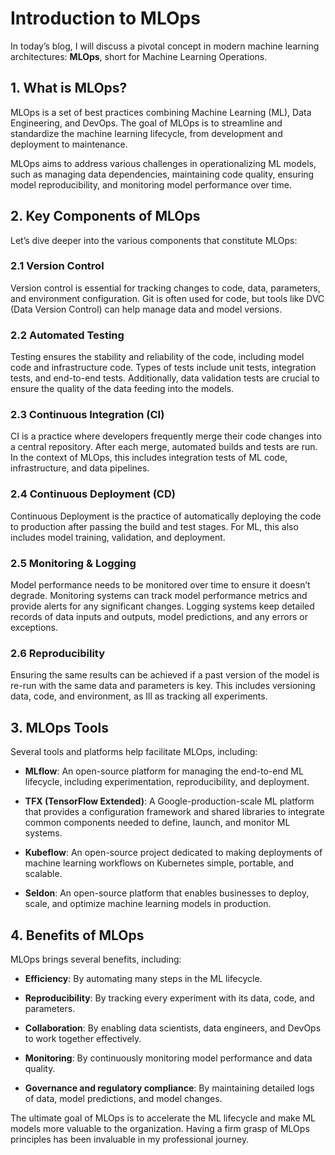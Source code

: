 # Introduction to MLOps

In today's blog, I will discuss a pivotal concept in modern machine learning architectures: **MLOps**, short for Machine Learning Operations.

## 1. What is MLOps?

MLOps is a set of best practices combining Machine Learning (ML), Data Engineering, and DevOps. The goal of MLOps is to streamline and standardize the machine learning lifecycle, from development and deployment to maintenance.

MLOps aims to address various challenges in operationalizing ML models, such as managing data dependencies, maintaining code quality, ensuring model reproducibility, and monitoring model performance over time.

## 2. Key Components of MLOps

Let's dive deeper into the various components that constitute MLOps:

### 2.1 Version Control

Version control is essential for tracking changes to code, data, parameters, and environment configuration. Git is often used for code, but tools like DVC (Data Version Control) can help manage data and model versions.

### 2.2 Automated Testing

Testing ensures the stability and reliability of the code, including model code and infrastructure code. Types of tests include unit tests, integration tests, and end-to-end tests. Additionally, data validation tests are crucial to ensure the quality of the data feeding into the models.

### 2.3 Continuous Integration (CI)

CI is a practice where developers frequently merge their code changes into a central repository. After each merge, automated builds and tests are run. In the context of MLOps, this includes integration tests of ML code, infrastructure, and data pipelines.

### 2.4 Continuous Deployment (CD)

Continuous Deployment is the practice of automatically deploying the code to production after passing the build and test stages. For ML, this also includes model training, validation, and deployment.

### 2.5 Monitoring & Logging

Model performance needs to be monitored over time to ensure it doesn't degrade. Monitoring systems can track model performance metrics and provide alerts for any significant changes. Logging systems keep detailed records of data inputs and outputs, model predictions, and any errors or exceptions.

### 2.6 Reproducibility

Ensuring the same results can be achieved if a past version of the model is re-run with the same data and parameters is key. This includes versioning data, code, and environment, as Ill as tracking all experiments.

## 3. MLOps Tools

Several tools and platforms help facilitate MLOps, including:

-   **MLflow**: An open-source platform for managing the end-to-end ML lifecycle, including experimentation, reproducibility, and deployment.

-   **TFX (TensorFlow Extended)**: A Google-production-scale ML platform that provides a configuration framework and shared libraries to integrate common components needed to define, launch, and monitor ML systems.

-   **Kubeflow**: An open-source project dedicated to making deployments of machine learning workflows on Kubernetes simple, portable, and scalable.

-   **Seldon**: An open-source platform that enables businesses to deploy, scale, and optimize machine learning models in production.

## 4. Benefits of MLOps

MLOps brings several benefits, including:

-   **Efficiency**: By automating many steps in the ML lifecycle.

-   **Reproducibility**: By tracking every experiment with its data, code, and parameters.

-   **Collaboration**: By enabling data scientists, data engineers, and DevOps to work together effectively.

-   **Monitoring**: By continuously monitoring model performance and data quality.

-   **Governance and regulatory compliance**: By maintaining detailed logs of data, model predictions, and model changes.

The ultimate goal of MLOps is to accelerate the ML lifecycle and make ML models more valuable to the organization. Having a firm grasp of MLOps principles has been invaluable in my professional journey.
